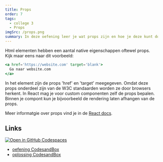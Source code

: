 ```yaml
---
title: Props
order: 7
tags:
  - college 3
  - Props
imgSrc: /props.png
summary: In deze oefening leer je wat props zijn en hoe je deze kunt doorgeven van een parent naar een child, en ze daar kunt gebruiken
---
```


Html elementen hebben een aantal native eigenschappen oftewel props. Kijk maar eens naar dit voorbeeld:

```jsx
<a href='https://website.com' target='blank'>
  Ga naar website.com
</a>
```

In het element zijn de props 'href' en 'target' meegegeven.
Omdat deze props onderdeel zijn van de W3C standaarden worden ze door browsers herkent.
In React mag je voor custom componenten zelf de props bepalen.
Binnen je compont kun je bijvoorbeeld de rendering laten afhangen van de props.

Meer informatgie over props vind je in de [React docs](https://beta.reactjs.org/learn/passing-props-to-a-component).

## Links

[![Open in GitHub Codespaces](https://github.com/codespaces/badge.svg)](https://github.com/codespaces/new?hide_repo_select=true&ref=main&repo=597837686&machine=basicLinux32gb&devcontainer_path=.devcontainer%2Fprops%2Fdevcontainer.json&location=WestEurope)

- [oefening CodesandBox](https://githubbox.com/annbeemsterboer/basistraining-react/tree/main/oefeningen/props)
- [oplossing CodesandBox](https://githubbox.com/annbeemsterboer/basistraining-react/tree/main/oefeningen/props-oplossing)

